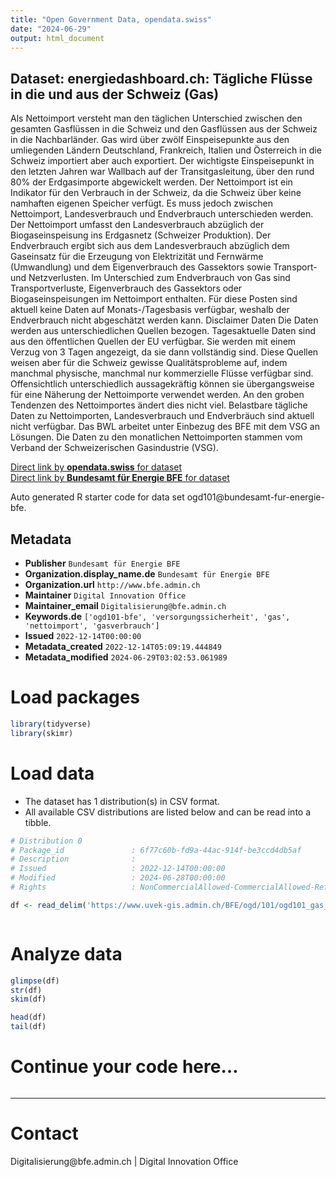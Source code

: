 ```yaml
---
title: "Open Government Data, opendata.swiss"
date: "2024-06-29"
output: html_document
---
```


## Dataset: energiedashboard.ch: Tägliche Flüsse in die und aus der Schweiz (Gas)

Als Nettoimport versteht man den täglichen Unterschied zwischen den gesamten Gasflüssen in die Schweiz und den Gasflüssen aus der Schweiz in die Nachbarländer. Gas wird über zwölf Einspeisepunkte aus den umliegenden Ländern Deutschland, Frankreich, Italien und Österreich in die Schweiz importiert aber auch exportiert. Der wichtigste Einspeisepunkt in den letzten Jahren war Wallbach auf der Transitgasleitung, über den rund 80% der Erdgasimporte abgewickelt werden. Der Nettoimport ist ein Indikator für den Verbrauch in der Schweiz, da die Schweiz über keine namhaften eigenen Speicher verfügt. Es muss jedoch zwischen Nettoimport, Landesverbrauch und Endverbrauch unterschieden werden. Der Nettoimport umfasst den Landesverbrauch abzüglich der Biogaseinspeisung ins Erdgasnetz (Schweizer Produktion). Der Endverbrauch ergibt sich aus dem Landesverbrauch abzüglich dem Gaseinsatz für die Erzeugung von Elektrizität und Fernwärme (Umwandlung) und dem Eigenverbrauch des Gassektors sowie Transport- und Netzverlusten. Im Unterschied zum Endverbrauch von Gas sind Transportverluste, Eigenverbrauch des Gassektors oder Biogaseinspeisungen im Nettoimport enthalten. Für diese Posten sind aktuell keine Daten auf Monats-/Tagesbasis verfügbar, weshalb der Endverbrauch nicht abgeschätzt werden kann. Disclaimer Daten Die Daten werden aus unterschiedlichen Quellen bezogen. Tagesaktuelle Daten sind aus den öffentlichen Quellen der EU verfügbar. Sie werden mit einem Verzug von 3 Tagen angezeigt, da sie dann vollständig sind. Diese Quellen weisen aber für die Schweiz gewisse Qualitätsprobleme auf, indem manchmal physische, manchmal nur kommerzielle Flüsse verfügbar sind. Offensichtlich unterschiedlich aussagekräftig können sie übergangsweise für eine Näherung der Nettoimporte verwendet werden. An den groben Tendenzen des Nettoimportes ändert dies nicht viel. Belastbare tägliche Daten zu Nettoimporten, Landesverbrauch und Endverbräuch sind aktuell nicht verfügbar. Das BWL arbeitet unter Einbezug des BFE mit dem VSG an Lösungen. Die Daten zu den monatlichen Nettoimporten stammen vom Verband der Schweizerischen Gasindustrie (VSG).

[Direct link by **opendata.swiss** for dataset](https://opendata.swiss/de/dataset/energiedashboard-ch-tagliche-flusse-in-die-und-aus-der-schweiz-gas)<br>
[Direct link by **Bundesamt für Energie BFE** for dataset](https://energiedashboard.ch)

Auto generated R starter code for data set ogd101@bundesamt-fur-energie-bfe.

## Metadata

- **Publisher** `Bundesamt für Energie BFE`
- **Organization.display_name.de** `Bundesamt für Energie BFE`
- **Organization.url** `http://www.bfe.admin.ch`
- **Maintainer** `Digital Innovation Office`
- **Maintainer_email** `Digitalisierung@bfe.admin.ch`
- **Keywords.de** `['ogd101-bfe', 'versorgungssicherheit', 'gas', 'nettoimport', 'gasverbrauch']`
- **Issued** `2022-12-14T00:00:00`
- **Metadata_created** `2022-12-14T05:09:19.444849`
- **Metadata_modified** `2024-06-29T03:02:53.061989`


# Load packages

```r

library(tidyverse)
library(skimr)

```

# Load data

-   The dataset has 1 distribution(s) in CSV format.
-   All available CSV distributions are listed below and can be read into a tibble.

```r

# Distribution 0
# Package_id               : 6f77c60b-fd9a-44ac-914f-be3ccd4db5af
# Description              : 
# Issued                   : 2022-12-14T00:00:00
# Modified                 : 2024-06-28T00:00:00
# Rights                   : NonCommercialAllowed-CommercialAllowed-ReferenceRequired

df <- read_delim('https://www.uvek-gis.admin.ch/BFE/ogd/101/ogd101_gas_import_export.csv')



```

# Analyze data

```r

glimpse(df)
str(df)
skim(df)

head(df)
tail(df)

```

# Continue your code here...

```r

```

------------------------------------------------------------------------

# Contact

Digitalisierung@bfe.admin.ch | Digital Innovation Office
